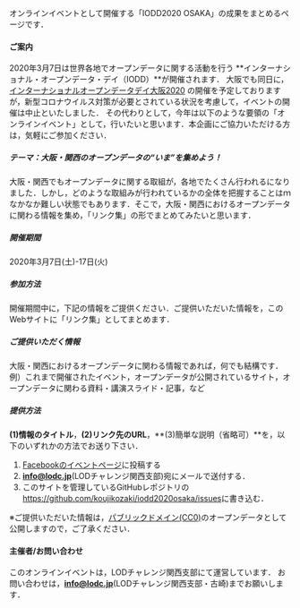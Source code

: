 オンラインイベントとして開催する「IODD2020 OSAKA」の成果をまとめるページです． 

#### ご案内

2020年3月7日は世界各地でオープンデータに関する活動を行う
**インターナショナル・オープンデータ・デイ（IODD）**が開催されます．
大阪でも同日に，
[インターナショナルオープンデータデイ大阪2020](https://www.facebook.com/events/191742092221735/)
の開催を予定しておりますが，新型コロナウイルス対策が必要とされている状況を考慮して，イベントの開催は中止といたしました．
その代わりとして，今年は以下のような要領の「オンラインイベント」として，行いたいと思います．本企画にご協力いただける方は，気軽にご参加ください．

##### テーマ：大阪・関西のオープンデータの“いま”を集めよう！

大阪・関西でもオープンデータに関する取組が，各地でたくさん行われるになりました．しかし，どのような取組みが行われているかの全体を把握することはｍなかなか難しい状態でもあります．そこで，大阪・関西におけるオープンデータに関わる情報を集め，「リンク集」の形でまとめてみたいと思います．

##### 開催期間

2020年3月7日(土)-17日(火)

##### 参加方法

開催期間中に，下記の情報をご提供ください．ご提供いただいた情報を，このWebサイトに「リンク集」としてまとめます．
   
##### ご提供いただく情報

大阪・関西におけるオープンデータに関わる情報であれば，何でも結構です．  
例）これまで開催されたイベント，オープンデータが公開されているサイト，オープンデータに関わる資料・講演スライド・記事，など

##### 提供方法

**(1)情報のタイトル**，**(2)リンク先のURL**，**(3)簡単な説明（省略可）**を，以下のいずれかの方法でお送り下さい．

1. [Facebookのイベントページ](https://www.facebook.com/events/191742092221735/)に投稿する
2. **info@lodc.jp**(LODチャレンジ関西支部)宛にメールで送付する．
3. このサイトを管理しているGitHubレポジトリの<https://github.com/koujikozaki/iodd2020osaka/issues>に書き込む． 

※ご提供いただいた情報は，[パブリックドメイン(CC0)](https://creativecommons.org/publicdomain/mark/1.0/deed.ja)のオープンデータとして公開しますので，ご了承ください．

#### 主催者/お問い合わせ

このオンラインイベントは，LODチャレンジ関西支部にて運営しています．
お問い合わせは，**info@lodc.jp**(LODチャレンジ関西支部・古崎)までお願いします．
